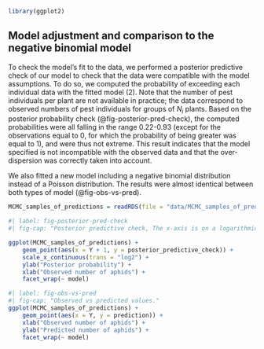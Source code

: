 
```r
library(ggplot2)
```

## Model adjustment and comparison to the negative binomial model { .unnumbered } 

To check the model's fit to the data, we performed a posterior predictive check of our model to check that the data were compatible with the model assumptions. To do so, we computed the probability of exceeding each individual data with the fitted model (2). Note that the number of pest individuals per plant are not available in practice; the data correspond to observed numbers of pest individuals for groups of $N_i$ plants. Based on the posterior probability check (@fig-posterior-pred-check), the computed probabilities were all falling in the range 0.22-0.93 (except for the observations equal to 0, for which the probability of being greater was equal to 1), and were thus not extreme. This result indicates that the model specified is not incompatible with the observed data and that the over-dispersion was correctly taken into account.

We also fitted a new model including a negative binomial distribution instead of a Poisson distribution. The results were almost identical between both types of model (@fig-obs-vs-pred).

```r
MCMC_samples_of_predictions = readRDS(file = "data/MCMC_samples_of_predictions.rds")
```


```r
#| label: fig-posterior-pred-check
#| fig-cap: "Posterior predictive check, The x-axis is on a logarithmic scale and represents the number of aphids increased by 1."

ggplot(MCMC_samples_of_predictions) +
    geom_point(aes(x = Y + 1, y = posterior_predictive_check)) +
    scale_x_continuous(trans = "log2") + 
    ylab("Posterior probability") +
    xlab("Observed number of aphids") +
    facet_wrap(~ model)
```


```r
#| label: fig-obs-vs-pred
#| fig-cap: "Observed vs predicted values."
ggplot(MCMC_samples_of_predictions) +
    geom_point(aes(x = Y, y = prediction)) +
    xlab("Observed number of aphids") +
    ylab("Predicted number of aphids") +
    facet_wrap(~ model)
```

